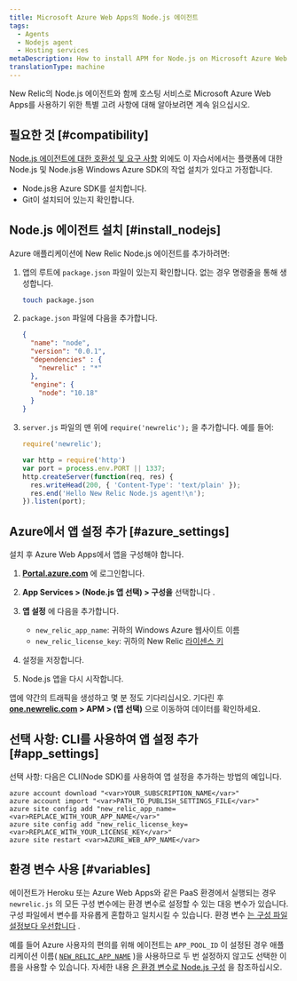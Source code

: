 ```yaml
---
title: Microsoft Azure Web Apps의 Node.js 에이전트
tags:
  - Agents
  - Nodejs agent
  - Hosting services
metaDescription: How to install APM for Node.js on Microsoft Azure Web Apps.
translationType: machine
---
```


New Relic의 Node.js 에이전트와 함께 호스팅 서비스로 Microsoft Azure Web Apps를 사용하기 위한 특별 고려 사항에 대해 알아보려면 계속 읽으십시오.

## 필요한 것 [#compatibility]

[Node.js 에이전트에 대한 호환성 및 요구 사항](/docs/agents/nodejs-agent/getting-started/compatibility-requirements-nodejs-agent) 외에도 이 자습서에서는 플랫폼에 대한 Node.js 및 Node.js용 Windows Azure SDK의 작업 설치가 있다고 가정합니다.

* Node.js용 Azure SDK를 설치합니다.
* Git이 설치되어 있는지 확인합니다.

## Node.js 에이전트 설치 [#install_nodejs]

Azure 애플리케이션에 New Relic Node.js 에이전트를 추가하려면:

1. 앱의 루트에 `package.json` 파일이 있는지 확인합니다. 없는 경우 명령줄을 통해 생성합니다.

   ```bash
   touch package.json
   ```

2. `package.json` 파일에 다음을 추가합니다.

   ```json
   {
     "name": "node",
     "version": "0.0.1",
     "dependencies" : {
       "newrelic" : "*"
     },
     "engine": {
       "node": "10.18"
     }
   }
   ```

3. `server.js` 파일의 맨 위에 `require('newrelic');` 을 추가합니다. 예를 들어:

   ```js
   require('newrelic');

   var http = require('http')
   var port = process.env.PORT || 1337;
   http.createServer(function(req, res) {
     res.writeHead(200, { 'Content-Type': 'text/plain' });
     res.end('Hello New Relic Node.js agent!\n');
   }).listen(port);
   ```

## Azure에서 앱 설정 추가 [#azure_settings]

설치 후 Azure Web Apps에서 앱을 구성해야 합니다.

1. **[Portal.azure.com](https://portal.azure.com)** 에 로그인합니다.

2. **App Services > (Node.js 앱 선택) > 구성을** 선택합니다 .

3. **앱 설정** 에 다음을 추가합니다.

   * `new_relic_app_name`: 귀하의 Windows Azure 웹사이트 이름
   * `new_relic_license_key`: 귀하의 New Relic [라이센스 키](/docs/subscriptions/license-key)

4. 설정을 저장합니다.

5. Node.js 앱을 다시 시작합니다.

앱에 약간의 트래픽을 생성하고 몇 분 정도 기다리십시오. 기다린 후 **[one.newrelic.com](http://one.newrelic.com) > APM > (앱 선택)** 으로 이동하여 데이터를 확인하세요.

## 선택 사항: CLI를 사용하여 앱 설정 추가 [#app_settings]

선택 사항: 다음은 CLI(Node SDK)를 사용하여 앱 설정을 추가하는 방법의 예입니다.

```
azure account download "<var>YOUR_SUBSCRIPTION_NAME</var>"
azure account import "<var>PATH_TO_PUBLISH_SETTINGS_FILE</var>"
azure site config add "new_relic_app_name=<var>REPLACE_WITH_YOUR_APP_NAME</var>"
azure site config add "new_relic_license_key=<var>REPLACE_WITH_YOUR_LICENSE_KEY</var>"
azure site restart <var>AZURE_WEB_APP_NAME</var>
```

## 환경 변수 사용 [#variables]

에이전트가 Heroku 또는 Azure Web Apps와 같은 PaaS 환경에서 실행되는 경우 `newrelic.js` 의 모든 구성 변수에는 환경 변수로 설정할 수 있는 대응 변수가 있습니다. 구성 파일에서 변수를 자유롭게 혼합하고 일치시킬 수 있습니다. 환경 변수 [는 구성 파일 설정보다 우선합니다](/docs/agents/nodejs-agent/installation-configuration/nodejs-agent-configuration#methods-and-precedence) .

예를 들어 Azure 사용자의 편의를 위해 에이전트는 `APP_POOL_ID` 이 설정된 경우 애플리케이션 이름( [`NEW_RELIC_APP_NAME`](/docs/nodejs/configuring-nodejs-with-environment-variables#app_name) )을 사용하므로 두 번 설정하지 않고도 선택한 이름을 사용할 수 있습니다. 자세한 내용 [은 환경 변수로 Node.js 구성](/docs/nodejs/configuring-nodejs-with-environment-variables) 을 참조하십시오.